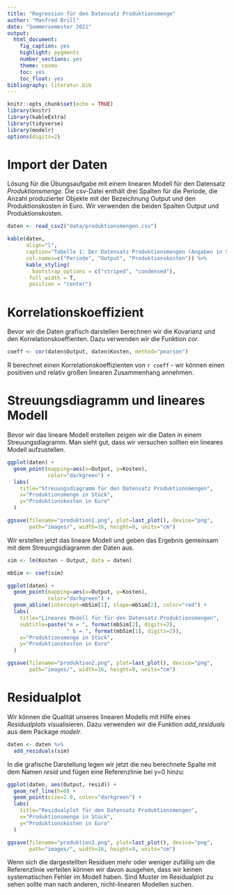 ```yaml
---
title: "Regression für den Datensatz Produktionsmenge"
author: "Manfred Brill"
date: "Sommersemester 2021"
output: 
  html_document: 
    fig_caption: yes
    highlight: pygments
    number_sections: yes
    theme: cosmo
    toc: yes
    toc_float: yes
bibliography: literatur.bib 
---
```


```r
knitr::opts_chunk$set(echo = TRUE)
library(knitr)
library(kableExtra)
library(tidyverse)
library(modelr)
options(digits=2)
```

# Import der Daten
Lösung für die Übungsaufgabe mit einem linearen Modell für den Datensatz
*Produktionsmenge*. Die csv-Datei enthält drei Spalten für die Periode,
die Anzahl produzierter Objekte mit der Bezeichnung Output und den Produktionskosten
in Euro. Wir verwenden die beiden Spalten Output und Produktionskosten.

```r
daten <- read_csv2("data/produktionsmengen.csv")

kable(daten,
      align="l",
      caption="Tabelle 1: Der Datensatz Produktionsmengen (Angaben in Stück und Euro)",
      col.names=c("Periode", "Output", "Produktionskosten")) %>%
      kable_styling(
        bootstrap_options = c("striped", "condensed"), 
       full_width = T, 
       position = "center")
```

# Korrelationskoeffizient
Bevor wir die Daten grafisch darstellen berechnen wir die Kovarianz und den Korrelationskoeffienten. Dazu verwenden wir die
Funktion *cor*.

```r
coeff <- cor(daten$Output, daten$Kosten, method="pearson")
```

R berechnet einen Korrelationskoeffizienten von `r coeff` - wir können einen positiven
und relativ großen linearen Zusammenhang annehmen.

# Streuungsdiagramm und lineares Modell
Bevor wir das lineare Modell erstellen zeigen wir die Daten in einem Streuungsdiagramm. Man sieht gut, dass wir versuchen sollten ein lineares Modell aufzustellen.

```r
ggplot(daten) +
  geom_point(mapping=aes(x=Output, y=Kosten), 
             color="darkgreen") +
  labs(
    title="Streuungsdiagramm für den Datensatz Produktionsmengen", 
    x="Produktionsmenge in Stück", 
    y="Produktionskosten in Euro"
  ) 

ggsave(filename="produktion1.png", plot=last_plot(), device="png",
       path="images/", width=16, height=9, units="cm")
```

Wir erstellen jetzt das lineare Modell und geben das Ergebnis gemeinsam
mit dem Streuungsdiagramm der Daten aus.

```r
sim <- lm(Kosten ~ Output, data = daten)

mbSim <- coef(sim)

ggplot(daten) +
  geom_point(mapping=aes(x=Output, y=Kosten), 
             color="darkgreen") +
  geom_abline(intercept=mbSim[1], slope=mbSim[2], color="red") +
  labs(
    title="Lineares Modell für für den Datensatz Produktionsmengen", 
    subtitle=paste("m = ", format(mbSim[2], digits=2), 
                   " b = ", format(mbSim[1], digits=2)),
    x="Produktionsmenge in Stück", 
    y="Produktionskosten in Euro"
  ) 

ggsave(filename="produktion2.png", plot=last_plot(), device="png",
       path="images/", width=16, height=9, units="cm")
```

# Residualplot

Wir können die Qualität unseres linearen Modells mit Hilfe eines *Residualplots* visualisieren. Dazu verwenden wir die Funktion 
*add_residuals* aus dem Package *modelr*.

```r
daten <- daten %>%
  add_residuals(sim)
```

In die grafische Darstellung legen wir jetzt die neu berechnete Spalte
mit dem Namen *resid* und fügen eine Referenzlinie bei y=0 hinzu:

```r
ggplot(daten, aes(Output, resid)) + 
  geom_ref_line(h=0) + 
  geom_point(size=2.0, color="darkgreen") +
  labs(
    title="Residualplot für den Datensatz Produktionsmengen", 
    x="Produktionsmenge in Stück", 
    y="Produktionskosten in Euro"
  )

ggsave(filename="produktion3.png", plot=last_plot(), device="png",
       path="images/", width=16, height=9, units="cm")
```

Wenn sich die dargestellten Residuen mehr oder weniger zufällig um die Referenzlinie verteilen können wir davon ausgehen, dass wir keinen systematischen Fehler im Modell haben. Sind Muster im Residualplot zu sehen sollte man nach anderen, nicht-linearen Modellen suchen.
